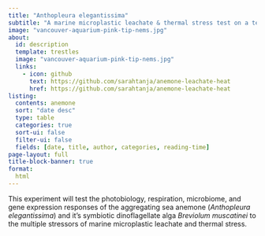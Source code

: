```yaml
---
title: "Anthopleura elegantissima"
subtitle: "A marine microplastic leachate & thermal stress test on a temperate clonal symbiotic cnidarian"
image: "vancouver-aquarium-pink-tip-nems.jpg"
about:
  id: description
  template: trestles
  image: "vancouver-aquarium-pink-tip-nems.jpg"
  links:
    - icon: github
      text: https://github.com/sarahtanja/anemone-leachate-heat
      href: https://github.com/sarahtanja/anemone-leachate-heat
listing: 
  contents: anemone
  sort: "date desc"
  type: table
  categories: true
  sort-ui: false
  filter-ui: false
  fields: [date, title, author, categories, reading-time]
page-layout: full
title-block-banner: true
format:
  html
---
```


::: {#description}
This experiment will test the photobiology, respiration, microbiome, and gene expression responses of the aggregating sea anemone (*Anthopleura elegantissima*) and it's symbiotic dinoflagellate alga *Breviolum muscatinei* to the multiple stressors of marine microplastic leachate and thermal stress.
:::
